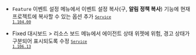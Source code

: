 - <code class="Feature">Feature</code> <span class="uitext">이벤트 설정</span> 메뉴에서 <span class="uitext">이벤트 설정 복사</span>(구, <b>알림 정책 복사</b>) 기능에 <span class="uitext">현재 프로젝트에 복사</span>할 수 있는 옵션 추가 <code class='changelog-service'><a href="https://docs.whatap.io/release-notes/service/service-1_104_x"><code class='changelog-service'>Service 1.104.00​</code></a></code>

- <Status>Fixed</Status> <UI>대시보드</UI> > <UI>리소스 보드</UI> 메뉴에서 에이전트 상태 위젯에 위험, 경고 상태가 구분되어 표시되도록 수정 <code class='changelog-service'><a href="https://docs.whatap.io/release-notes/service/service-1_106_x"><code class='changelog-service'>Service 1.106.13​</code></a></code>